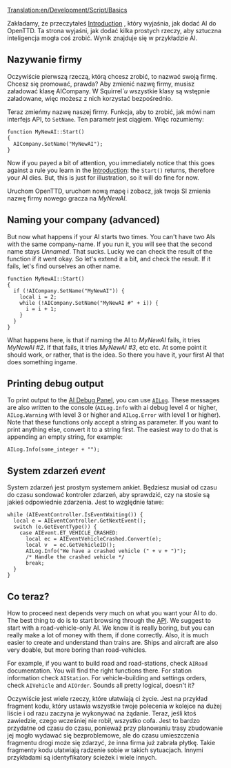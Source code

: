 [[Translation:en/Development/Script/Basics]]


<!--{{NoAI}}-->{{pl/Development/Script/NoAI}}

Zakładamy, że przeczytałeś  [[en/Development/Script/Introduction|Introduction]] , który wyjaśnia, jak dodać AI do OpenTTD. Ta strona wyjaśni, jak dodać kilka prostych rzeczy, aby sztuczna inteligencja mogła coś zrobić. Wynik znajduje się w przykładzie AI.

==Nazywanie firmy==

Oczywiście pierwszą rzeczą, którą chcesz zrobić, to nazwać swoją firmę. Chcesz się promować, prawda? Aby zmienić nazwę firmy, musisz załadować klasę AICompany. W Squirrel''`u'' wszystkie klasy są wstępnie załadowane, więc możesz z nich korzystać bezpośrednio.

Teraz zmieńmy nazwę naszej firmy. Funkcja, aby to zrobić, jak mówi nam interfejs API, to <code>SetName</code>. Ten parametr jest ciągiem. Więc rozumiemy:
 
 function MyNewAI::Start()
 {
   AICompany.SetName("MyNewAI");
 }
 
Now if you payed a bit of attention, you immediately notice that this goes against a rule you learn in the [[en/Development/Script/Introduction|Introduction]]: the <code>Start()</code> returns, therefore your AI dies. But, this is just for illustration, so it will do fine for now.

Uruchom OpenTTD, uruchom nową mapę i zobacz, jak twoja SI zmienia nazwę firmy nowego gracza na ''MyNewAI''.

==Naming your company (advanced)==

But now what happens if your AI starts two times. You can't have two AIs with the same company-name. If you run it, you will see that the second name stays ''Unnamed''. That sucks. Lucky we can check the result of the function if it went okay. So let's extend it a bit, and check the result. If it fails, let's find ourselves an other name.

 function MyNewAI::Start()
 {
   if (!AICompany.SetName("MyNewAI")) {
     local i = 2;
     while (!AICompany.SetName("MyNewAI #" + i)) {
       i = i + 1;
     }
   }
 }

What happens here, is that if naming the AI to ''MyNewAI'' fails, it tries ''MyNewAI #2''. If that fails, it tries ''MyNewAI #3'', etc etc. At some point it should work, or rather, that is the idea. So there you have it, your first AI that does something ingame.

==Printing debug output==

To print output to the [[en/Development/Script/Need To Know#logging-and-debug-panel|AI Debug Panel]], you can use <code>[http://noai.openttd.org/docs/trunk/classAILog.html AILog]</code>. These messages are also written to the console (<code>AILog.Info</code> with ai debug level 4 or higher, <code>AILog.Warning</code> with level 3 or higher and <code>AILog.Error</code> with level 1 or higher). Note that these functions only accept a string as parameter. If you want to print anything else, convert it to a string first. The easiest way to do that is appending an empty string, for example:

 AILog.Info(some_integer + "");

==System zdarzeń ''event''==


System zdarzeń jest prostym systemem ankiet. Będziesz musiał od czasu do czasu sondować kontroler zdarzeń, aby sprawdzić, czy na stosie są jakieś odpowiednie zdarzenia. Jest to względnie łatwe:

 while (AIEventController.IsEventWaiting()) {
   local e = AIEventController.GetNextEvent();
   switch (e.GetEventType()) {
     case AIEvent.ET_VEHICLE_CRASHED:
       local ec = AIEventVehicleCrashed.Convert(e);
       local v  = ec.GetVehicleID();
       AILog.Info("We have a crashed vehicle (" + v + ")");
       /* Handle the crashed vehicle */
       break;
   }
 }

==Co teraz?==

How to proceed next depends very much on what you want your AI to do. The best thing to do is to start browsing through the [http://noai.openttd.org/docs/ API]. We suggest to start with a road-vehicle-only AI. We know it is really boring, but you can really make a lot of money with them, if done correctly. Also, it is much easier to create and understand than trains are. Ships and aircraft are also very doable, but more boring than road-vehicles.

For example, if you want to build road and road-stations, check <code>AIRoad</code> documentation. You will find the right functions there. For station information check <code>AIStation</code>. For vehicle-building and settings orders, check <code>AIVehicle</code> and <code>AIOrder</code>. Sounds all pretty logical, doesn't it?

Oczywiście jest wiele rzeczy, które ułatwiają ci życie. Jest na przykład fragment kodu, który ustawia wszystkie twoje polecenia w kolejce na dużej liście i od razu zaczyna je wykonywać na żądanie. Teraz, jeśli ktoś zawiedzie, czego wcześniej nie robił, wszystko cofa. Jest to bardzo przydatne od czasu do czasu, ponieważ przy planowaniu trasy zbudowanie jej mogło wydawać się bezproblemowe, ale do czasu umieszczenia fragmentu drogi może się zdarzyć, że inna firma już zabrała płytkę. Takie fragmenty kodu ułatwiają radzenie sobie w takich sytuacjach. Innymi przykładami są identyfikatory ścieżek i wiele innych.